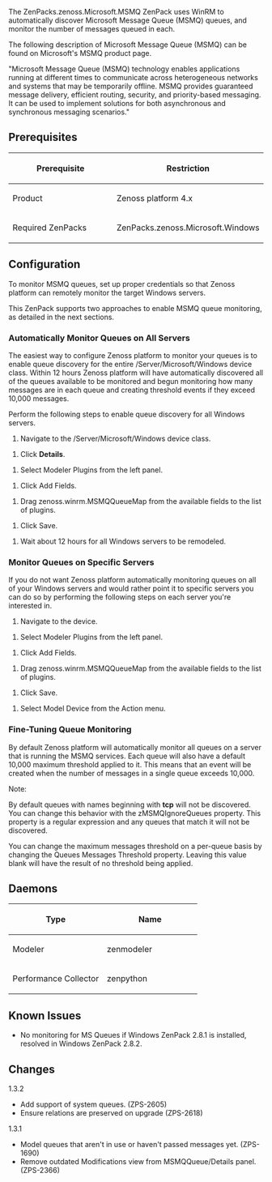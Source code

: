 {{ZenPack

|Summary=Monitoring for Microsoft Message Queue (MSMQ).

|Organization=Zenoss, Inc.

|License=GNU General Public License, Version 2

|ZenPack name=ZenPacks.zenoss.Microsoft.MSMQ

|Source URI=https://github.com/zenoss/ZenPacks.zenoss.Microsoft.MSMQ.git

|Releases={{Release

|Version=1.2.1

|Tag=1.2.1

|Release date=

|Compatible with=Zenoss Core 3.2.x, Zenoss Core 4.2.x, Zenoss Resource Manager 4.2.x

|Requires=Microsoft Windows,

}}

|Devices=

|Applications={{Application

|Product Name=Microsoft Message Queue (MSMQ)

}}

|Integrations=

|DataAudits=

|Binaries=

|Flavor=core

}}

The <span class="zenpack">ZenPacks.zenoss.Microsoft.MSMQ</span> ZenPack uses WinRM to automatically discover Microsoft Message Queue (MSMQ) queues, and monitor the number of messages queued in each.

The following description of Microsoft Message Queue (MSMQ) can be found on Microsoft's MSMQ product page.

<span class="q">"Microsoft Message Queue (MSMQ) technology enables applications running at different times to communicate across heterogeneous networks and systems that may be temporarily offline. MSMQ provides guaranteed message delivery, efficient routing, security, and priority-based messaging. It can be used to implement solutions for both asynchronous and synchronous messaging scenarios."</span>

== Prerequisites ==

{| class="wikitable"

!width="50%"|Prerequisite

!width="50%"|Restriction

|-

|Product

|<span class="ph">Zenoss platform</span> 4.x

|-

|Required ZenPacks

|ZenPacks.zenoss.Microsoft.Windows

|}

== Configuration ==

To monitor MSMQ queues, set up proper credentials so that <span class="ph">Zenoss platform</span> can remotely monitor the target Windows servers.

This ZenPack supports two approaches to enable MSMQ queue monitoring, as detailed in the next sections.

=== Automatically Monitor Queues on All Servers ===

The easiest way to configure <span class="ph">Zenoss platform</span> to monitor your queues is to enable queue discovery for the entire <span class="ph uicontrol guilabel">/Server/Microsoft/Windows</span> device class. Within 12 hours <span class="ph">Zenoss platform</span> will have automatically discovered all of the queues available to be monitored and begun monitoring how many messages are in each queue and creating threshold events if they exceed 10,000 messages.

Perform the following steps to enable queue discovery for all Windows servers.

# Navigate to the <span class="ph uicontrol guilabel">/Server/Microsoft/Windows</span> device class.

# Click '''Details'''.

# Select Modeler Plugins from the left panel.

# Click <span class="ph uicontrol guibutton">Add Fields</span>.

# Drag <span class="ph menucascade"><span class="ph uicontrol guimenuitem">zenoss.winrm.MSMQQueueMap</span></span> from the available fields to the list of plugins.

# Click <span class="ph uicontrol guibutton">Save</span>.

# Wait about 12 hours for all Windows servers to be remodeled.

=== Monitor Queues on Specific Servers ===

If you do not want <span class="ph">Zenoss platform</span> automatically monitoring queues on all of your Windows servers and would rather point it to specific servers you can do so by performing the following steps on each server you're interested in.

# Navigate to the device.

# Select Modeler Plugins from the left panel.

# Click <span class="ph uicontrol guibutton">Add Fields</span>.

# Drag <span class="ph menucascade"><span class="ph uicontrol guimenuitem">zenoss.winrm.MSMQQueueMap</span></span> from the available fields to the list of plugins.

# Click <span class="ph uicontrol guibutton">Save</span>.

# Select Model Device from the Action menu.

=== Fine-Tuning Queue Monitoring ===

By default <span class="ph">Zenoss platform</span> will automatically monitor all queues on a server that is running the MSMQ services. Each queue will also have a default 10,000 maximum threshold applied to it. This means that an event will be created when the number of messages in a single queue exceeds 10,000.

<span class="notetitle">Note:</span>

By default queues with names beginning with '''tcp''' will not be discovered. You can change this behavior with the <span class="keyword property">zMSMQIgnoreQueues</span> property. This property is a regular expression and any queues that match it will not be discovered.

You can change the maximum messages threshold on a per-queue basis by changing the <span class="ph uicontrol guilabel">Queues Messages Threshold</span> property. Leaving this value blank will have the result of no threshold being applied.

== Daemons ==

{| class="wikitable"

!width="50%"|Type

!width="50%"|Name

|-

|Modeler

|<span class="keyword cmdname">zenmodeler</span>

|-

|Performance Collector

|<span class="keyword cmdname">zenpython</span>

|}

== Known Issues ==

* No monitoring for MS Queues if Windows ZenPack 2.8.1 is installed, resolved in Windows ZenPack 2.8.2.

== Changes ==

;1.3.2
* Add support of system queues. (ZPS-2605)
* Ensure relations are preserved on upgrade (ZPS-2618)

;1.3.1
* Model queues that aren't in use or haven't passed messages yet. (ZPS-1690)
* Remove outdated Modifications view from MSMQQueue/Details panel. (ZPS-2366)

{{ZenPackFooter}}
